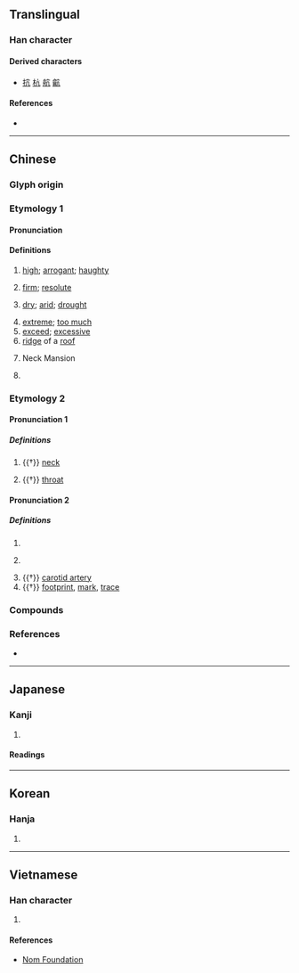 {{character info/new}}
==Translingual==

===Han character===
{{Han char|rn=8|rad=亠|as=02|sn=4|four=00217|canj=YHN|ids=⿱亠几}}

====Derived characters====
* [[抗]] [[杭]] [[航]] [[䶳]]

====References====
* {{Han ref|kx=0088.040|dkj=00288|dj=0185.010|hdz=10280.010|uh=4EA2|ud=20130|bh=A4AE|bd=42158}}

----

==Chinese==
{{zh-forms}}

===Glyph origin===
{{Han etym}}

===Etymology 1===

====Pronunciation====
{{zh-pron
|m=kàng
|c=kong3
|mc=2
|oc=n,2
|cat=
}}

====Definitions====
{{zh-hanzi}}

# [[high]]; [[arrogant]]; [[haughty]]
#: {{zh-x|高亢|(of sound) loud and sonorous; excited; high spirits; (of appearance) haughty}}
#: {{zh-x|不卑不亢|neither obsequious nor supercilious}}
# [[firm]]; [[resolute]]
#: {{zh-x|亢直|upright and outspoken}}
# [[dry]]; [[arid]]; [[drought]]
#: {{zh-x|亢旱|severe drought}} {{attention|zh|Does 亢 mean "extreme" here?}}
# [[extreme]]; [[too much]]
# [[exceed]]; [[excessive]]
# [[ridge]] of a [[roof]]
# {{zh-div|宿}} Neck Mansion {{gloss|one of {{w|Twenty-Eight Mansions}}}}
# {{surname|lang=zh}}

===Etymology 2===

====Pronunciation 1====
{{zh-pron
|m=gāng
|c=gong1
|mc=1
|oc=1
|cat=
}}

=====Definitions=====
{{zh-hanzi}}

# {{†}} [[neck]]
#: {{zh-alt-inline|頏|肮}}
# {{†}} [[throat]]
#: {{zh-alt-inline|頏|肮}}

====Pronunciation 2====
{{zh-pron
|m=háng
}}

=====Definitions=====
{{zh-hanzi}}

# {{n-g|Variant pronunciation of sense “neck” above.}}
# {{n-g|Variant pronunciation of sense “throat” above.}}
#: {{zh-alt-inline|吭}}
# {{†}} [[carotid artery]]
# {{†}} [[footprint]], [[mark]], [[trace]]
#: {{zh-alt-inline|迒}}

===Compounds===
{{zh-der|不亢不卑|不卑不亢|亢奮|亢宗|亢旱|亢直|亢禮|亢身|亢進|亢陽|亢龍有悔|批亢擣虛|矯亢|藏頭亢腦|高亢}}

===References===
* {{R:DKJ}}

----

==Japanese==

===Kanji===
{{ja-kanji|grade=|rs=亠02}}

# {{defn|lang=ja|sort=亠02}}

====Readings====
{{ja-readings
|on=こう
|kun=たかぶ-る
}}

----

==Korean==

===Hanja===
{{ko-hanja|hangeul=항|rv=hang|mr=hang}}

# {{defn|lang=ko|sort=亠02}}

----

==Vietnamese==

===Han character===
{{vi-hantu|[[cang]], [[khảng]]|rs=亠02}}

# {{defn|lang=vi|sort=亠02}}

====References====
* [http://nomfoundation.org/common/nom_details.php?codepoint=4ea2 Nom Foundation]

{{cln|vi|Han tu}}